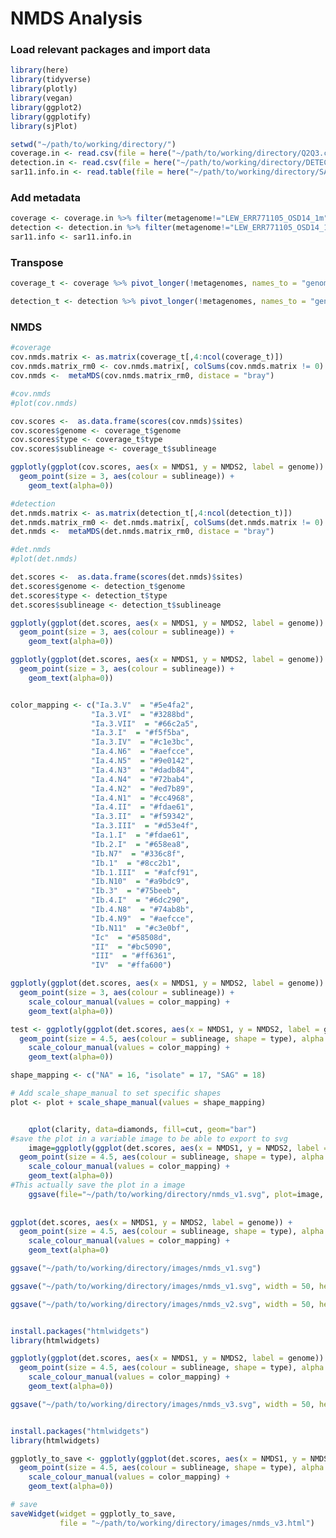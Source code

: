 # NMDS Analysis 

### Load relevant packages and import data

```r
library(here)
library(tidyverse)
library(plotly)
library(vegan)
library(ggplot2)
library(ggplotify)
library(sjPlot)

setwd("~/path/to/working/directory/")
coverage.in <- read.csv(file = here("~/path/to/working/directory/Q2Q3.csv"))
detection.in <- read.csv(file = here("~/path/to/working/directory/DETECTION.csv"))
sar11.info.in <- read.table(file = here("~/path/to/working/directory/SAR11-INFO.txt"), header = T)

```

### Add metadata

```r
coverage <- coverage.in %>% filter(metagenome!="LEW_ERR771105_OSD14_1m")
detection <- detection.in %>% filter(metagenome!="LEW_ERR771105_OSD14_1m")
sar11.info <- sar11.info.in
```

### Transpose
```r
coverage_t <- coverage %>% pivot_longer(!metagenomes, names_to = "genome", values_to = "cov") %>% pivot_wider(names_from = metagenomes, values_from = cov) %>% full_join(.,sar11.info %>% select(c("genome", "type", "sublineage")), by = "genome") %>% relocate(genome, type, sublineage)

detection_t <- detection %>% pivot_longer(!metagenomes, names_to = "genome", values_to = "cov") %>% pivot_wider(names_from = metagenomes, values_from = cov) %>% full_join(.,sar11.info %>% select(c("genome", "type", "sublineage")), by = "genome") %>% relocate(genome, type, sublineage)
```

### NMDS
```r
#coverage
cov.nmds.matrix <- as.matrix(coverage_t[,4:ncol(coverage_t)])
cov.nmds.matrix_rm0 <- cov.nmds.matrix[, colSums(cov.nmds.matrix != 0) > 0]
cov.nmds <-  metaMDS(cov.nmds.matrix_rm0, distace = "bray")

#cov.nmds
#plot(cov.nmds)

cov.scores <-  as.data.frame(scores(cov.nmds)$sites)
cov.scores$genome <- coverage_t$genome 
cov.scores$type <- coverage_t$type
cov.scores$sublineage <- coverage_t$sublineage

ggplotly(ggplot(cov.scores, aes(x = NMDS1, y = NMDS2, label = genome)) + 
  geom_point(size = 3, aes(colour = sublineage)) + 
    geom_text(alpha=0))

#detection
det.nmds.matrix <- as.matrix(detection_t[,4:ncol(detection_t)])
det.nmds.matrix_rm0 <- det.nmds.matrix[, colSums(det.nmds.matrix != 0) > 0]
det.nmds <-  metaMDS(det.nmds.matrix_rm0, distace = "bray")

#det.nmds
#plot(det.nmds)

det.scores <-  as.data.frame(scores(det.nmds)$sites)
det.scores$genome <- detection_t$genome 
det.scores$type <- detection_t$type
det.scores$sublineage <- detection_t$sublineage

ggplotly(ggplot(det.scores, aes(x = NMDS1, y = NMDS2, label = genome)) + 
  geom_point(size = 3, aes(colour = sublineage)) + 
    geom_text(alpha=0))

ggplotly(ggplot(det.scores, aes(x = NMDS1, y = NMDS2, label = genome)) + 
  geom_point(size = 3, aes(colour = sublineage)) + 
    geom_text(alpha=0))


color_mapping <- c("Ia.3.V"  = "#5e4fa2", 
                  "Ia.3.VI"  = "#3288bd", 
                  "Ia.3.VII"  = "#66c2a5", 
                  "Ia.3.I"  = "#f5f5ba", 
                  "Ia.3.IV"  = "#c1e3bc", 
                  "Ia.4.N6"  = "#aefcce", 
                  "Ia.4.N5"  = "#9e0142", 
                  "Ia.4.N3"  = "#dadb84", 
                  "Ia.4.N4"  = "#72bab4", 
                  "Ia.4.N2"  = "#ed7b89", 
                  "Ia.4.N1"  = "#cc4968", 
                  "Ia.4.II"  = "#fdae61", 
                  "Ia.3.II"  = "#f59342", 
                  "Ia.3.III"  = "#d53e4f", 
                  "Ia.1.I"  = "#fdae61", 
                  "Ib.2.I"  = "#658ea8", 
                  "Ib.N7"  = "#336c8f", 
                  "Ib.1"  = "#8cc2b1", 
                  "Ib.1.III"  = "#afcf91", 
                  "Ib.N10"  = "#a9bdc9", 
                  "Ib.3"  = "#75beeb", 
                  "Ib.4.I"  = "#6dc290", 
                  "Ib.4.N8"  = "#74ab8b", 
                  "Ib.4.N9"  = "#aefcce", 
                  "Ib.N11"  = "#c3e0bf", 
                  "Ic"  = "#58508d", 
                  "II"  = "#bc5090", 
                  "III"  = "#ff6361", 
                  "IV"  = "#ffa600")

ggplotly(ggplot(det.scores, aes(x = NMDS1, y = NMDS2, label = genome)) + 
  geom_point(size = 3, aes(colour = sublineage)) + 
    scale_colour_manual(values = color_mapping) +
    geom_text(alpha=0))

test <- ggplotly(ggplot(det.scores, aes(x = NMDS1, y = NMDS2, label = genome)) + 
  geom_point(size = 4.5, aes(colour = sublineage, shape = type), alpha = 0.7) + 
    scale_colour_manual(values = color_mapping) +
    geom_text(alpha=0))

shape_mapping <- c("NA" = 16, "isolate" = 17, "SAG" = 18)

# Add scale_shape_manual to set specific shapes
plot <- plot + scale_shape_manual(values = shape_mapping)


    qplot(clarity, data=diamonds, fill=cut, geom="bar")
#save the plot in a variable image to be able to export to svg
    image=ggplotly(ggplot(det.scores, aes(x = NMDS1, y = NMDS2, label = genome)) + 
  geom_point(size = 4.5, aes(colour = sublineage, shape = type), alpha = 0.7) + 
    scale_colour_manual(values = color_mapping) +
    geom_text(alpha=0))
#This actually save the plot in a image
    ggsave(file="~/path/to/working/directory/nmds_v1.svg", plot=image, width=10, height=8)
    
    
ggplot(det.scores, aes(x = NMDS1, y = NMDS2, label = genome)) + 
  geom_point(size = 4.5, aes(colour = sublineage, shape = type), alpha = 0.7) + 
    scale_colour_manual(values = color_mapping) +
    geom_text(alpha=0)

ggsave("~/path/to/working/directory/images/nmds_v1.svg")

ggsave("~/path/to/working/directory/images/nmds_v1.svg", width = 50, height = 30, units = "cm")

ggsave("~/path/to/working/directory/images/nmds_v2.svg", width = 50, height = 50, units = "cm")


install.packages("htmlwidgets")
library(htmlwidgets)

ggplotly(ggplot(det.scores, aes(x = NMDS1, y = NMDS2, label = genome)) + 
  geom_point(size = 4.5, aes(colour = sublineage, shape = type), alpha = 0.7) + 
    scale_colour_manual(values = color_mapping) +
    geom_text(alpha=0))

ggsave("~/path/to/working/directory/images/nmds_v3.svg", width = 50, height = 30, units = "cm")


install.packages("htmlwidgets")
library(htmlwidgets)

ggplotly_to_save <- ggplotly(ggplot(det.scores, aes(x = NMDS1, y = NMDS2, label = genome)) + 
  geom_point(size = 4.5, aes(colour = sublineage, shape = type), alpha = 0.7) + 
    scale_colour_manual(values = color_mapping) +
    geom_text(alpha=0))

# save
saveWidget(widget = ggplotly_to_save,
           file = "~/path/to/working/directory/images/nmds_v3.html")
    
```



